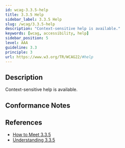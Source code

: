 ```yaml
---
id: wcag-3.3.5-help
title: 3.3.5 Help
sidebar_label: 3.3.5 Help
slug: /wcag/3.3.5-help
description: "Context-sensitive help is available."
keywords: [wcag, accessibility, help]
sidebar_position: 5
level: AAA
guideline: 3.3
principle: 3
url: https://www.w3.org/TR/WCAG22/#help
---
```


## Description

Context-sensitive help is available.

## Conformance Notes

<Project name="ads"></Project>

<Project name="scix">
  <Support />
</Project>

## References

- [How to Meet 3.3.5](https://www.w3.org/WAI/WCAG22/quickref/#help)
- [Understanding 3.3.5](https://www.w3.org/WAI/WCAG22/Understanding/help.html)
